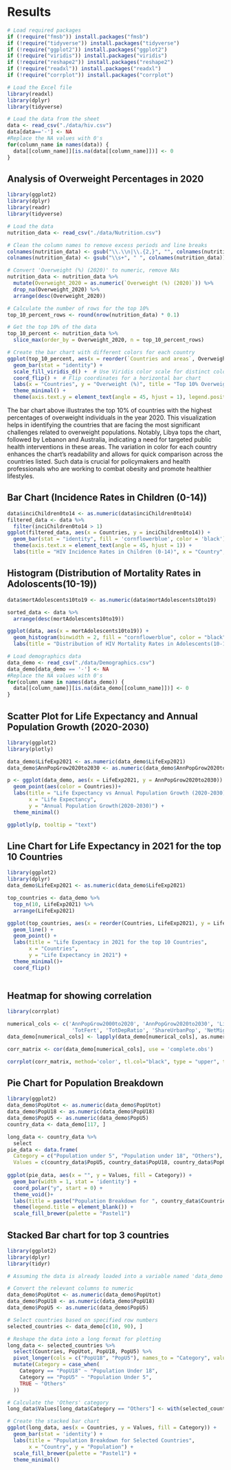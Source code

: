 # Results
```r
# Load required packages
if (!require("fmsb")) install.packages("fmsb")
if (!require("tidyverse")) install.packages("tidyverse")
if (!require("ggplot2")) install.packages("ggplot2")
if (!require("viridis")) install.packages("viridis")
if (!require("reshape2")) install.packages("reshape2")
if (!require("readxl")) install.packages("readxl")
if (!require("corrplot")) install.packages("corrplot")

# Load the Excel file
library(readxl)
library(dplyr)
library(tidyverse)

# Load the data from the sheet
data <- read_csv("./data/hiv.csv")
data[data=='-'] <- NA
#Replace the NA values with 0's
for(column_name in names(data)) {
  data[[column_name]][is.na(data[[column_name]])] <- 0
}

```

## Analysis of Overweight Percentages in 2020


```r
library(ggplot2)
library(dplyr)
library(readr)
library(tidyverse)

# Load the data
nutrition_data <- read_csv("./data/Nutrition.csv")

# Clean the column names to remove excess periods and line breaks
colnames(nutrition_data) <- gsub("\\.\\n|\\.{2,}", "", colnames(nutrition_data))
colnames(nutrition_data) <- gsub("\\s+", " ", colnames(nutrition_data))

# Convert 'Overweight (%) (2020)' to numeric, remove NAs
nutrition_data <- nutrition_data %>%
  mutate(Overweight_2020 = as.numeric(`Overweight (%) (2020)`)) %>%
  drop_na(Overweight_2020) %>%
  arrange(desc(Overweight_2020))

# Calculate the number of rows for the top 10%
top_10_percent_rows <- round(nrow(nutrition_data) * 0.1)

# Get the top 10% of the data
top_10_percent <- nutrition_data %>%
  slice_max(order_by = Overweight_2020, n = top_10_percent_rows)

# Create the bar chart with different colors for each country
ggplot(top_10_percent, aes(x = reorder(`Countries and areas`, Overweight_2020), y = Overweight_2020, fill = `Countries and areas`)) +
  geom_bar(stat = "identity") +
  scale_fill_viridis_d() +  # Use Viridis color scale for distinct colors
  coord_flip() +  # Flip coordinates for a horizontal bar chart
  labs(x = "Countries", y = "Overweight (%)", title = "Top 10% Overweight Percentage by Country in 2020") +
  theme_minimal() +
  theme(axis.text.y = element_text(angle = 45, hjust = 1), legend.position = "none")  # Adjust the text angle for country names and remove legend


```

The bar chart above illustrates the top 10% of countries with the highest percentages of overweight individuals in the year 2020. This visualization helps in identifying the countries that are facing the most significant challenges related to overweight populations. Notably, Libya tops the chart, followed by Lebanon and Australia, indicating a need for targeted public health interventions in these areas. The variation in color for each country enhances the chart's readability and allows for quick comparison across the countries listed. Such data is crucial for policymakers and health professionals who are working to combat obesity and promote healthier lifestyles.



## Bar Chart (Incidence Rates in Children (0-14))
```r
data$inciChildren0to14 <- as.numeric(data$inciChildren0to14)
filtered_data <- data %>% 
  filter(inciChildren0to14 > 1)
ggplot(filtered_data, aes(x = Countries, y = inciChildren0to14)) +
  geom_bar(stat = "identity", fill = 'cornflowerblue', color = 'black') +
  theme(axis.text.x = element_text(angle = 45, hjust = 1)) +
  labs(title = "HIV Incidence Rates in Children (0-14)", x = "Country", y = "Incidence Rate")
```

## Histogram (Distribution of Mortality Rates in Adoloscents(10-19))
```r

data$mortAdolescents10to19 <- as.numeric(data$mortAdolescents10to19)

sorted_data <- data %>% 
  arrange(desc(mortAdolescents10to19))

ggplot(data, aes(x = mortAdolescents10to19)) + 
  geom_histogram(binwidth = 2, fill = "cornflowerblue", color = "black") + 
  labs(title = "Distribution of HIV Mortality Rates in Adolescents(10-19)")
```
```r

# Load demographics data
data_demo <- read_csv("./data/Demographics.csv")
data_demo[data_demo == '-'] <- NA
#Replace the NA values with 0's
for(column_name in names(data_demo)) {
  data[[column_name]][is.na(data_demo[[column_name]])] <- 0
}
```

## Scatter Plot for Life Expectancy and Annual Population Growth (2020-2030)
```r
library(ggplot2)
library(plotly)

data_demo$LifeExp2021 <- as.numeric(data_demo$LifeExp2021)
data_demo$AnnPopGrow2020to2030 <- as.numeric(data_demo$AnnPopGrow2020to2030)

p <- ggplot(data_demo, aes(x = LifeExp2021, y = AnnPopGrow2020to2030)) + 
  geom_point(aes(color = Countries))+
  labs(title = "Life Expectancy vs Annual Population Growth (2020-2030)",
       x = "Life Expectancy",
       y = "Annual Population Growth(2020-2030)") +
  theme_minimal()

ggplotly(p, tooltip = "text")

```

## Line Chart for Life Expectancy in 2021 for the top 10 Countries

```r
library(ggplot2)
library(dplyr)
data_demo$LifeExp2021 <- as.numeric(data_demo$LifeExp2021)

top_countries <- data_demo %>%
  top_n(10, LifeExp2021) %>%
  arrange(LifeExp2021)

ggplot(top_countries, aes(x = reorder(Countries, LifeExp2021), y = LifeExp2021, group=1 ))+
  geom_line() + 
  geom_point() + 
  labs(title = "Life Expentacy in 2021 for the top 10 Countries",
       x = "Countries",
       y = "Life Expectancy in 2021") + 
  theme_minimal()+
  coord_flip()
  
```

## Heatmap for showing correlation


```r
library(corrplot)

numerical_cols <- c('AnnPopGrow2000to2020', 'AnnPopGrow2020to2030', 'LifeExp2021', 
                     'TotFert', 'TotDepRatio', 'ShareUrbanPop', 'NetMigRate')
data_demo[numerical_cols] <- lapply(data_demo[numerical_cols], as.numeric)

corr_matrix <- cor(data_demo[numerical_cols], use = 'complete.obs')

corrplot(corr_matrix, method='color', tl.col="black", type = "upper", tl.srt = 45)
```

## Pie Chart for Population Breakdown
```r
library(ggplot2)
data_demo$PopUtot <- as.numeric(data_demo$PopUtot)
data_demo$PopU18 <- as.numeric(data_demo$PopU18)
data_demo$PopU5 <- as.numeric(data_demo$PopU5)
country_data <- data_demo[117, ]

long_data <- country_data %>%
  select
pie_data <- data.frame(
  Category = c("Population under 5", "Population under 18", "Others"),
  Values = c(country_data$PopU5, country_data$PopU18, country_data$PopUtot - country_data$PopU5 - country_data$PopU18))
  
ggplot(pie_data, aes(x = "", y = Values, fill = Category)) + 
  geom_bar(width = 1, stat = 'identity') +
  coord_polar("y", start = 0) +
  theme_void()+
  labs(title = paste("Population Breakdown for ", country_data$Countries)) +
  theme(legend.title = element_blank()) +
  scale_fill_brewer(palette = "Pastel1")
```

## Stacked Bar chart for top 3 countries
```r
library(ggplot2)
library(dplyr)
library(tidyr)

# Assuming the data is already loaded into a variable named 'data_demo'

# Convert the relevant columns to numeric
data_demo$PopUtot <- as.numeric(data_demo$PopUtot)
data_demo$PopU18 <- as.numeric(data_demo$PopU18)
data_demo$PopU5 <- as.numeric(data_demo$PopU5)

# Select countries based on specified row numbers
selected_countries <- data_demo[c(10, 90), ]

# Reshape the data into a long format for plotting
long_data <- selected_countries %>%
  select(Countries, PopUtot, PopU18, PopU5) %>%
  pivot_longer(cols = c("PopU18", "PopU5"), names_to = "Category", values_to = "Values") %>%
  mutate(Category = case_when(
    Category == "PopU18" ~ "Population Under 18",
    Category == "PopU5" ~ "Population Under 5",
    TRUE ~ "Others"
  ))

# Calculate the 'Others' category
long_data$Values[long_data$Category == "Others"] <- with(selected_countries, PopUtot - PopU18 - PopU5)

# Create the stacked bar chart
ggplot(long_data, aes(x = Countries, y = Values, fill = Category)) +
  geom_bar(stat = 'identity') +
  labs(title = "Population Breakdown for Selected Countries",
       x = "Country", y = "Population") +
  scale_fill_brewer(palette = "Pastel1") +
  theme_minimal()

```
